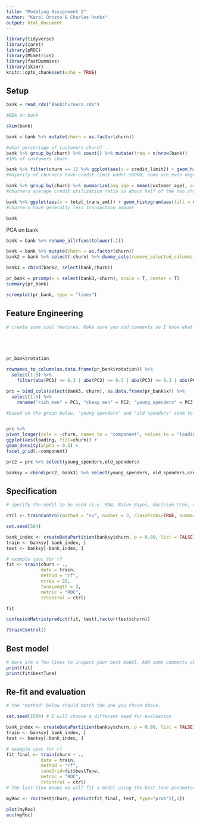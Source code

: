```yaml
---
title: "Modeling Assignment 2"
author: "Karol Orozco & Charles Hanks" 
output: html_document
---
```


```r
library(tidyverse)
library(caret)
library(pROC)
library(MLmetrics)
library(fastDummies)
library(skimr)
knitr::opts_chunk$set(echo = TRUE)
```

## Setup

```r
bank = read_rds("BankChurners.rds") 

#EDA on bank 

skim(bank)

bank = bank %>% mutate(churn = as.factor(churn))

#what percentage of customers churn? 
bank %>% group_by(churn) %>% count() %>% mutate(freq = n/nrow(bank))
#16% of customers churn 

bank %>% filter(churn == 1) %>% ggplot(aes(x = credit_limit)) + geom_histogram(bins = 4)
#majority of churners have credit limit under %5000, some are even negative...

bank %>% group_by(churn) %>% summarize(avg_age = mean(customer_age), avg_credit_limit = mean(credit_limit), avg_total_trans_amt = mean(total_trans_amt), avg_util_ratio = mean(avg_utilization_ratio))
#churners average credit utilization ratio is about half of the non churners...they are weening of their credit usage. 

bank %>% ggplot(aes(x = total_trans_amt)) + geom_histogram(aes(fill = churn))
#churners have generally less transaction amount 

bank

```


PCA on bank 
```r
bank = bank %>% rename_all(funs(tolower(.))) 

bank = bank %>% mutate(churn = as.factor(churn))
bank2 = bank %>% select(-churn) %>% dummy_cols(remove_selected_columns = T)

bank3 = cbind(bank2, select(bank,churn))

pr_bank = prcomp(x = select(bank3,-churn), scale = T, center = T)
summary(pr_bank)

screeplot(pr_bank, type = "lines")
```




## Feature Engineering

```r
# create some cool features. Make sure you add comments so I know what you are trying to accomplish!






```

```r
pr_bank$rotation
```

```r
rownames_to_column(as.data.frame(pr_bank$rotation)) %>% 
  select(1:5) %>% 
    filter(abs(PC1) >= 0.3 | abs(PC2) >= 0.3 | abs(PC3) >= 0.3 | abs(PC4) >= 0.3)

prc = bind_cols(select(bank3, churn), as.data.frame(pr_bank$x)) %>%
  select(1:5) %>%
    rename("rich_men" = PC1, "cheap_men" = PC2, "young_spenders" = PC3, "old_spenders"= PC4)

#based on the graph below, "young spenders" and "old spenders" seem to be the most impactful of whether they wil churn. 



```


```r
prc %>%
pivot_longer(cols = -churn, names_to = "component", values_to = "loading") %>% mutate(churn = as.factor(churn)) %>%
ggplot(aes(loading, fill=churn)) +
geom_density(alpha = 0.5) +
facet_grid(.~component)


```
```r
prc2 = prc %>% select(young_spenders,old_spenders) 

banksy = cbind(prc2, bank3) %>% select(young_spenders, old_spenders,credit_limit,total_trans_amt,avg_utilization_ratio, churn)

```


## Specification

```r
# specify the model to be used (i.e. KNN, Naive Bayes, decision tree, random forest, bagged trees) and the tuning parameters used

ctrl <- trainControl(method = "cv", number = 3, classProbs=TRUE, summaryFunction = twoClassSummary)

set.seed(504) 

bank_index <- createDataPartition(banksy$churn, p = 0.80, list = FALSE)
train <- banksy[ bank_index, ]
test <- banksy[-bank_index, ]

# example spec for rf
fit <- train(churn ~ .,
             data = train, 
             method = "rf",
             ntree = 20, 
             tuneLength = 3,
             metric = "ROC",
             trControl = ctrl)

fit

confusionMatrix(predict(fit, test),factor(test$churn))

?trainControl()
```


## Best model

```r
# Here are a few lines to inspect your best model. Add some comments about optimal hyperparameters.
print(fit)
print(fit$bestTune)
```


## Re-fit and evaluation

```r
# the "method" below should match the one you chose above. 

set.seed(1504) # I will choose a different seed for evaluation

bank_index <- createDataPartition(banksy$churn, p = 0.80, list = FALSE)
train <- banksy[ bank_index, ]
test <- banksy[-bank_index, ]

# example spec for rf
fit_final <- train(churn ~ .,
             data = train, 
             method = "rf",
             tuneGrid=fit$bestTune,
             metric = "ROC",
             trControl = ctrl) 
# The last line means we will fit a model using the best tune parameters your CV found above.

myRoc <- roc(test$churn, predict(fit_final, test, type="prob")[,2])

plot(myRoc)
auc(myRoc)
```

